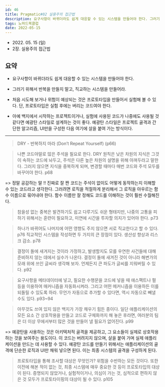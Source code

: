 ```yaml
---
id: 46
title: Pragmatic#02 실용주의 접근법
description: 요구사항이 바뀌더라도 쉽게 대응할 수 있는 시스템을 만들어야 한다. 그러기 위해서 반복을 만들지 말고, 직교하는 시스템을 만들어라.
tags: 노마드북클럽
date: 2022-05-15
---
```




- 2022\. 05. 15 (일)
- 2장. 실용주의 접근법

## 요약

- 요구사항이 바뀌더라도 쉽게 대응할 수 있는 시스템을 만들어야 한다.
- 그러기 위해서 반복을 만들지 말고, 직교하는 시스템을 만들어라.


- 처음 시도해 보거나 위험이 예상되는 것은 프로토타입을 만들어서 실험해 볼 수 있다. 단, 프로토타입은 실험 후에는 버리는 코드여야 한다.
- 아예 백지에서 시작하는 프로젝트이거나, 실험에 사용된 코드가 나중에도 사용될 것 같다면 예광탄 스타일로 설계하는 것이 좋다. 예광탄 스타일은 프로젝트 골격과 간단한 알고리즘, UI만을 구성한 다음 여기에 살을 붙여 가는 방식이다.


---

> DRY - 반복하지 마라 (Don’t Repeat Yourself) (p66)

> 나쁜 코드야말로 많은 주석을 필요로 한다. DRY 원칙은 낮은 차원의 지식은 그것이 속하는 코드에 놔두고, 주석은 다른 높은 차원의 설명을 위해 아껴두라고 말한다. 그러지 않으면 지식을 중복하게 되며, 변경할 때마다 매번 코드와 주석 모두를 바꾸어야 한다. p68

=> 정말 공감하는 말 !! 진짜로 잘 짠 코드는 주석이 없이도 어떻게 동작하는지 이해할 수 있는 코드라고 생각한다. 그러려면 로직을 적절하게 분리해서 그 로직을 아우르는 함수 이름으로 묶어내야 한다. 함수 이름만 잘 정해도 코드를 이해하는 것이 훨씬 수월해진다.

> 참을성 없는 중복은 발견하기도 쉽고 다루기도 쉬운 형태지만, 나중의 고통을 피하기 위해서는 훈련이 필요하고, 미연에 시간을 투자할 의지가 있어야 한다. p73

> 하나가 바뀌어도 나머지에 어떤 영향도 주지 않으면 서로 직교한다고 할 수 있다. p76
> 직교적인 시스템을 작성하면 두 가지의 큰 장점이 있다. 생산성 향상과 리스크 감소. p78

> 결정이 돌에 새겨지는 것이라 가정하고, 발생할지도 모를 우연한 사건들에 대해 준비하지 않는 데에서 실수가 나온다. 결정이 돌에 새겨진 것이 아니라 해변가의 모래 위에 쓰인 글씨라 생각해 보자. 언제든지 큰 파도가 글씨를 지워버릴 수 있다. p92

> 요구사항을 메타데이터에 넣고, 필요한 수행문을 코드에 넣을 때 애스팩트나 펄 등을 이용하여 매커니즘을 자동화시켜라. 그리고 어떤 메커니즘을 이용하든 이를 되돌릴 수 있도록 하라. 무언가 자동으로 추가할 수 있다면, 역시 자동으로 빼낼 수도 있다. p93\~94

> 아무것도 쓰여 있지 않은 백지가 가장 채우기 힘든 종이다. 일단 애플리케이션의 모든 요소 간 상호작용을 만들고 코드로 구체화까지 해 놓은 후라면, 여러분의 팀은 더 이상 무에서부터 많은 것을 만들어 낼 필요가 없어진다. p99

=> 예광탄을 사용하는 것은 아키텍처적 골격을 제공하고, 그 요소들이 실제로 상호작용하는 것을 보여주는 용도이다. 이 코드는 버려지지 않으며, 살을 붙여 가며 실제 애플리케이션을 만드는 데 사용할 수 있다. 예광탄 코드를 만들기 위해서는 애플리케이션의 골격에 단순한 로직과 UI만 채워 넣으면 된다. 이는 최종 시스템의 골격을 구성하게 된다.

> 프로토타입을 통해 조사할 대상은 무엇인가? 위험을 수반하는 모든 것이다. 또한 이전에 해본 적이 없는 것, 최종 시스템에 매우 중요한 것 등이 프로토타입의 대상이 된다. 증명되지 않았거나, 실험적이거나, 의심이 가는 것, 심적으로 편하지 않은 것 모두가 프로토타이핑의 대상이 될 수 있다. p105

